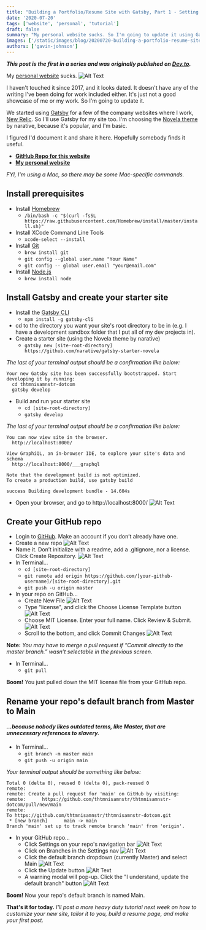 ```yaml
---
title: "Building a Portfolio/Resume Site with Gatsby, Part 1 - Setting up your environment and creating a local, themed site"
date: '2020-07-20'
tags: ['website', 'personal', 'tutorial']
draft: false
summary: "My personal website sucks. So I'm going to update it using Gatsby."
images: ['/static/images/blog/20200720-building-a-portfolio-resume-site-with-gatsby-part-1/devcommunity-logo.png']
authors: ['gavin-johnson']
---
```


***This post is the first in a series and was originally published on [Dev.to](https://dev.to/thtmnisamnstr/building-a-portfolio-resume-site-with-gatsby-part-1-setting-up-your-environment-and-creating-a-local-themed-site-aho).***
<br />

My [personal website](https://thtmnisamnstr.com) sucks.
![Alt Text](/static/images/blog/20200720-building-a-portfolio-resume-site-with-gatsby-part-1/7vq44fvx5kehvo54rkol.png)

I haven't touched it since 2017, and it looks dated. It doesn't have any of the writing I've been doing for work included either. It's just not a good showcase of me or my work. So I'm going to update it.

We started using [Gatsby](https://www.gatsbyjs.org) for a few of the company websites where I work, [New Relic](https://newrelic.com). So I'll use Gatsby for my site too. I'm choosing the [Novela theme](https://github.com/narative/gatsby-theme-novela) by narative, because it's popular, and I'm basic.

I figured I'd document it and share it here. Hopefully somebody finds it useful.

* **[GitHub Repo for this website](https://github.com/thtmnisamnstr/thtmnisamnstr-dotcom)**
* **[My personal website](https://thtmnisamnstr.com)**

*FYI, I'm using a Mac, so there may be some Mac-specific commands.*

## Install prerequisites
* Install [Homebrew](https://brew.sh/)
  * `/bin/bash -c "$(curl -fsSL https://raw.githubusercontent.com/Homebrew/install/master/install.sh)"`
* Install XCode Command Line Tools
  * `xcode-select --install`
* Install [Git](https://git-scm.com/)
  * `brew install git`
  * `git config --global user.name "Your Name"`
  * `git config -- global user.email "your@email.com"`
* Install [Node.js](https://nodejs.org/)
  * `brew install node`

## Install Gatsby and create your starter site
* Install the [Gatsby CLI](https://www.gatsbyjs.org/docs/gatsby-cli/)
  * `npm install -g gatsby-cli`
* cd to the directory you want your site's root directory to be in (e.g. I have a development sandbox folder that I put all of my dev projects in).
* Create a starter site (using the Novela theme by narative)
  * `gatsby new [site-root-directory] https://github.com/narative/gatsby-starter-novela`

*The last of your terminal output should be a confirmation like below:*

```
Your new Gatsby site has been successfully bootstrapped. Start developing it by running:
  cd thtmnisamnstr-dotcom
  gatsby develop
```

* Build and run your starter site
  * `cd [site-root-directory]`
  * `gatsby develop`

*The last of your terminal output should be a confirmation like below:*

```
You can now view site in the browser.
  http://localhost:8000/

View GraphiQL, an in-browser IDE, to explore your site's data and schema⠀
  http://localhost:8000/___graphql⠀

Note that the development build is not optimized.
To create a production build, use gatsby build

success Building development bundle - 14.604s
```

* Open your browser, and go to http://localhost:8000/
![Alt Text](/static/images/blog/20200720-building-a-portfolio-resume-site-with-gatsby-part-1/qqtee18odssoewhzmxpu.png)

## Create your GitHub repo
* Login to [GitHub](https://github.com). Make an account if you don’t already have one.
* Create a new repo
![Alt Text](/static/images/blog/20200720-building-a-portfolio-resume-site-with-gatsby-part-1/3suf2ia4nintz57znb6c.png)
* Name it. Don’t initialize with a readme, add a .gitignore, nor a license. Click Create Repository.
![Alt Text](/static/images/blog/20200720-building-a-portfolio-resume-site-with-gatsby-part-1/r4bo0jfdgmn5jmtpy385.png)
* In Terminal...
  * `cd [site-root-directory]`
  * `git remote add origin https://github.com/[your-github-username]/[site-root-directory].git`
  * `git push -u origin master`
* In your repo on GitHub...
  * Create New File
![Alt Text](/static/images/blog/20200720-building-a-portfolio-resume-site-with-gatsby-part-1/kupwzofa5s42pre9b6by.png)
  * Type “license", and click the Choose License Template button
![Alt Text](/static/images/blog/20200720-building-a-portfolio-resume-site-with-gatsby-part-1/qsqhkr3n0h39nmbw8mnp.png)
  * Choose MIT License. Enter your full name. Click Review & Submit.
![Alt Text](/static/images/blog/20200720-building-a-portfolio-resume-site-with-gatsby-part-1/i1jzqmivjo9uaef7dwdh.png)
  * Scroll to the bottom, and click Commit Changes
![Alt Text](/static/images/blog/20200720-building-a-portfolio-resume-site-with-gatsby-part-1/itm7a8moehzi58q09qj1.png)

**Note:** *You may have to merge a pull request if “Commit directly to the master branch.” wasn’t selectable in the previous screen.*

* In Terminal...
  * `git pull`

**Boom!**
You just pulled down the MIT license file from your GitHub repo.

## Rename your repo's default branch from Master to Main
#### *...because nobody likes outdated terms, like Master, that are unnecessary references to slavery.*
* In Terminal...
  * `git branch -m master main`
  * `git push -u origin main`

*Your terminal output should be something like below:*

```
Total 0 (delta 0), reused 0 (delta 0), pack-reused 0
remote: 
remote: Create a pull request for 'main' on GitHub by visiting:
remote:      https://github.com/thtmnisamnstr/thtmnisamnstr-dotcom/pull/new/main
remote: 
To https://github.com/thtmnisamnstr/thtmnisamnstr-dotcom.git
 * [new branch]      main -> main
Branch 'main' set up to track remote branch 'main' from 'origin'.
```

* In your GitHub repo...
  * Click Settings on your repo's navigation bar
![Alt Text](/static/images/blog/20200720-building-a-portfolio-resume-site-with-gatsby-part-1/klqh120pdq2x1p2bagga.png)
  * Click on Branches in the Settings nav
![Alt Text](/static/images/blog/20200720-building-a-portfolio-resume-site-with-gatsby-part-1/xa2mirvatku9wna7ln2e.png)
  * Click the default branch dropdown (currently Master) and select Main
![Alt Text](/static/images/blog/20200720-building-a-portfolio-resume-site-with-gatsby-part-1/jgoftnplyfdl765g2tlc.png)
  * Click the Update button
![Alt Text](/static/images/blog/20200720-building-a-portfolio-resume-site-with-gatsby-part-1/bzsdp1nics2fciynedcd.png)
  * A warning modal will pop-up. Click the "I understand, update the default branch" button
![Alt Text](/static/images/blog/20200720-building-a-portfolio-resume-site-with-gatsby-part-1/alz90bm21kdfxfn7x29o.png)

**Boom!**
Now your repo's default branch is named Main.

**That's it for today.**
*I'll post a more heavy duty tutorial next week on how to customize your new site, tailor it to you, build a resume page, and make your first post.*
